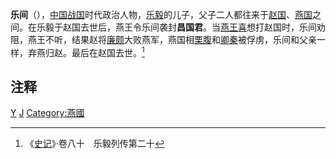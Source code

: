 '''乐间'''（{{bd|？||？|catIdx=Y乐}}），[[中国|中国]][[战国|战国]]时代政治人物，[[乐毅|乐毅]]的儿子，父子二人都往来于[[赵国|赵国]]、[[燕国|燕国]]之间。在乐毅于赵国去世后，燕王令乐间袭封'''昌国君'''。当[[燕王喜|燕王喜]]想打赵国时，乐间劝阻，燕王不听，结果赵将[[廉颇|廉颇]]大败燕军，燕国相[[栗腹|栗腹]]和[[卿秦|卿秦]]被俘虏，乐间和父亲一样，弃燕归赵。最后在赵国去世。<ref>《[[史记|史记]]》·卷八十　乐毅列传第二十</ref>

==注释==
{{Reflist}}

[[Category:春秋战国政治人物|Y]]
[[Category:乐姓|J]]
[[Category:燕國|Category:燕國]]